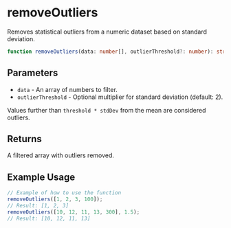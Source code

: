 
<Meta title="Utilities/removeOutliers" />

# removeOutliers

Removes statistical outliers from a numeric dataset based on standard deviation.

```ts
function removeOutliers(data: number[], outlierThreshold?: number): string
```

## Parameters

- `data` - An array of numbers to filter.
- `outlierThreshold` - Optional multiplier for standard deviation (default: 2).

Values further than `threshold * stdDev` from the mean are considered outliers.

## Returns

A filtered array with outliers removed.

## Example Usage

```js
// Example of how to use the function
removeOutliers([1, 2, 3, 100]);
// Result: [1, 2, 3]
removeOutliers([10, 12, 11, 13, 300], 1.5);
// Result: [10, 12, 11, 13]